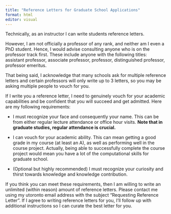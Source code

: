 ```yaml
---
title: "Reference Letters for Graduate School Applications"
format: html
editor: visual
---
```


Technically, as an instructor I can write students reference letters.

However, I am not officially a professor of any rank, and neither am I even a PhD student. Hence, I would advise consulting anyone who is on the professor track first. These include anyone with the following titles: assistant professor, associate professor, professor, distinguished professor, professor emeritus.

That being said, I acknowledge that many schools ask for multiple reference letters and certain professors will only write up to 3 letters, so you may be asking multiple people to vouch for you.

If I write you a reference letter, I need to genuinely vouch for your academic capabilities and be confident that you will succeed and get admitted. Here are my following requirements:

-   I must recognize your face and consequently your name. This can be from either regular lecture attendance or office hour visits. **Note that in graduate studies, regular attendance is crucial.**

-   I can vouch for your academic ability. This can mean getting a good grade in my course (at least an A), as well as performing well in the course project. Actually, being able to successfully complete the course project would mean you have a lot of the computational skills for graduate school.

-   (Optional but highly recommended) I must recognize your curiosity and thirst towards knowledge and knowledge contribution.

If you think you can meet these requirements, then I am willing to write an unlimited (within reason) amount of reference letters. Please contact me using my utoronto email address with the subject "Requesting Reference Letter". If I agree to writing reference letters for you, I'll follow up with additional instructions so I can curate the best letter for you.
